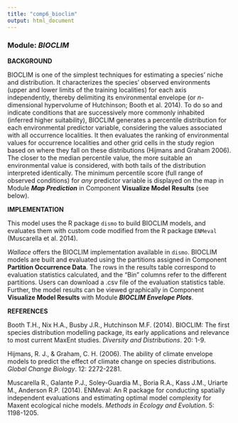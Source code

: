 ```yaml
---
title: "comp6_bioclim"
output: html_document
---
```


### **Module:** ***BIOCLIM***

**BACKGROUND**

BIOCLIM is one of the simplest techniques for estimating a species’ niche and distribution. It characterizes the species’ observed environments (upper and lower limits of the training localities) for each axis independently, thereby delimiting its environmental envelope (or *n*-dimensional hypervolume of Hutchinson; Booth et al. 2014). To do so and indicate conditions that are successively more commonly inhabited (inferred higher suitability), BIOCLIM generates a percentile distribution for each environmental predictor variable, considering the values associated with all occurrence localities. It then evaluates the ranking of environmental values for occurrence localities and other grid cells in the study region based on where they fall on these distributions (Hijmans and Graham 2006). The closer to the median percentile value, the more suitable an environmental value is considered, with both tails of the distribution interpreted identically. The minimum percentile score (full range of observed conditions) for *any* predictor variable is displayed on the map in Module ***Map Prediction*** in Component **Visualize Model Results** (see below). 

**IMPLEMENTATION**

This model uses the R package `dismo` to build BIOCLIM models, and evaluates them with custom code modified from the R package `ENMeval` (Muscarella et al. 2014). 

*Wallace* offers the BIOCLIM implementation available in `dismo`. BIOCLIM models are built and evaluated using the partitions assigned in Component **Partition Occurrence Data**. The rows in the results table correspond to evaluation statistics calculated, and the “Bin” columns refer to the different partitions. Users can download a .csv file of the evaluation statistics table. Further, the model results can be viewed graphically in Component **Visualize Model Results** with Module ***BIOCLIM Envelope Plots***.

**REFERENCES** 

Booth T.H., Nix H.A., Busby J.R., Hutchinson M.F. (2014). BIOCLIM: The first species distribution modelling package, its early applications and relevance to most current MaxEnt studies. *Diversity and Distributions*. 20: 1-9.

Hijmans, R. J., & Graham, C. H. (2006). The ability of climate envelope models to predict the effect of climate change on species distributions. *Global Change Biology*. 12: 2272-2281.

Muscarella R., Galante P.J., Soley-Guardia M., Boria R.A., Kass J.M., Uriarte M., Anderson R.P. (2014). ENMeval: An R package for conducting spatially independent evaluations and estimating optimal model complexity for Maxent ecological niche models. *Methods in Ecology and Evolution*. 5: 1198-1205.
